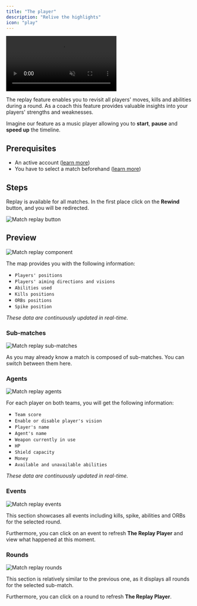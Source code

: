 ```yaml
---
title: "The player"
description: "Relive the highlights"
icon: "play"
---
```


<Frame>
    <video
        autoPlay
        muted
        loop
        playsInline
        className="w-full aspect-video"
        src="./images/the-player/presentation.mp4"
    ></video>
</Frame>

The replay feature enables you to revisit all players' moves, kills and abilities during a round.
As a coach this feature provides valuable insights into your players' strengths and weaknesses.

Imagine our feature as a music player allowing you to **start**, **pause** and **speed up** the timeline.

## Prerequisites

- An active account ([learn more](/get-started/setup))
- You have to select a match beforehand ([learn more](/core/match/root))

## Steps

Replay is available for all matches.
In the first place click on the **Rewind** button, and you will be redirected.

<Frame>
    <img
        src="./images/the-player/button.png"
        className="h-80"
        alt="Match replay button"
    />
</Frame>

## Preview

<Frame>
    <img
        src="./images/the-player/component.png"
        alt="Match replay component"
    />
</Frame>

The map provides you with the following information:
- `Players' positions`
- `Players' aiming directions and visions`
- `Abilities used`
- `Kills positions`
- `ORBs positions`
- `Spike position`

_These data are continuously updated in real-time._

### Sub-matches

<Frame>
    <img
        src="./images/the-player/sub-matches.png"
        alt="Match replay sub-matches"
    />
</Frame>

As you may already know a match is composed of sub-matches.
You can switch between them here.

### Agents

<Frame>
    <img
        src="./images/the-player/agents.png"
        alt="Match replay agents"
        className="h-96"
    />
</Frame>

For each player on both teams, you will get the following information:
- `Team score`
- `Enable or disable player's vision`
- `Player's name`
- `Agent's name`
- `Weapon currently in use`
- `HP`
- `Shield capacity`
- `Money`
- `Available and unavailable abilities`

_These data are continuously updated in real-time._

### Events

<Frame>
    <img
        src="./images/the-player/events.png"
        alt="Match replay events"
    />
</Frame>

This section showcases all events including kills, spike, abilities and ORBs for the selected round.

Furthermore, you can click on an event to refresh **The Replay Player** and view what happened at this moment.

### Rounds

<Frame>
    <img
        src="./images/the-player/rounds.png"
        alt="Match replay rounds"
    />
</Frame>

This section is relatively similar to the previous one, as it displays all rounds for the selected sub-match.

Furthermore, you can click on a round to refresh **The Replay Player**.
